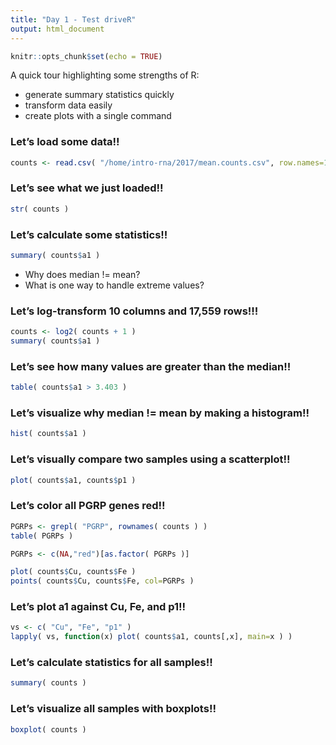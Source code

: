 ```yaml
---
title: "Day 1 - Test driveR"
output: html_document
---
```


```r
knitr::opts_chunk$set(echo = TRUE)
```

A quick tour highlighting some strengths of R:

- generate summary statistics quickly
- transform data easily
- create plots with a single command

### Let's load some data!!

```r
counts <- read.csv( "/home/intro-rna/2017/mean.counts.csv", row.names=1 )
```

### Let's see what we just loaded!!

```r
str( counts )
```

### Let's calculate some statistics!!

```r
summary( counts$a1 )
```

- Why does median != mean?
- What is one way to handle extreme values? 

### Let's log-transform 10 columns and 17,559 rows!!!

```r
counts <- log2( counts + 1 )
summary( counts$a1 )
```

### Let's see how many values are greater than the median!!

```r
table( counts$a1 > 3.403 )
```

### Let's visualize why median != mean by making a histogram!!

```r
hist( counts$a1 )
```

### Let's visually compare two samples using a scatterplot!!

```r
plot( counts$a1, counts$p1 )
```

### Let's color all PGRP genes red!!

```r
PGRPs <- grepl( "PGRP", rownames( counts ) )
table( PGRPs )

PGRPs <- c(NA,"red")[as.factor( PGRPs )]

plot( counts$Cu, counts$Fe )
points( counts$Cu, counts$Fe, col=PGRPs )
```

### Let's plot a1 against Cu, Fe, and p1!!

```r
vs <- c( "Cu", "Fe", "p1" )
lapply( vs, function(x) plot( counts$a1, counts[,x], main=x ) )
```

### Let's calculate statistics for all samples!!

```r
summary( counts )
```

### Let's visualize all samples with boxplots!!

```r
boxplot( counts )
```

